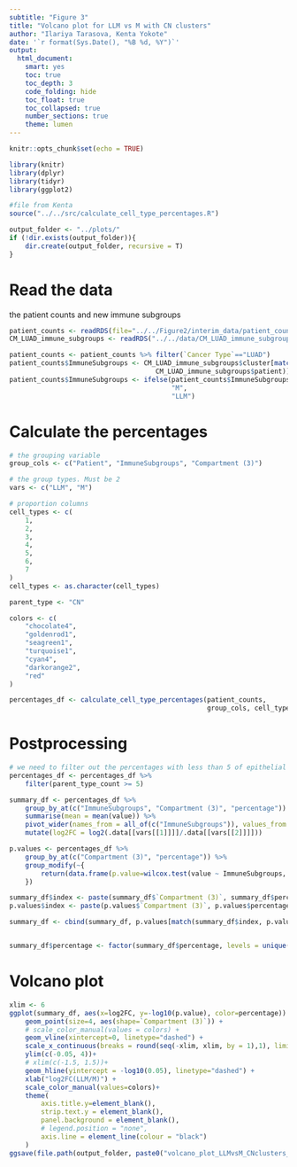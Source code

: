 ```yaml
---
subtitle: "Figure 3"
title: "Volcano plot for LLM vs M with CN clusters"
author: "Ilariya Tarasova, Kenta Yokote"
date: '`r format(Sys.Date(), "%B %d, %Y")`'
output:
  html_document:
    smart: yes
    toc: true
    toc_depth: 3
    code_folding: hide
    toc_float: true
    toc_collapsed: true
    number_sections: true
    theme: lumen
---
```


```r
knitr::opts_chunk$set(echo = TRUE)
```

```r
library(knitr)
library(dplyr)
library(tidyr)
library(ggplot2)
```

```r
#file from Kenta
source("../../src/calculate_cell_type_percentages.R")
```

```r
output_folder <- "../plots/"
if (!dir.exists(output_folder)){
    dir.create(output_folder, recursive = T)
}
```

# Read the data

the patient counts and new immune subgroups

```r
patient_counts <- readRDS(file="../../Figure2/interim_data/patient_counts_compartment_3_CN_spatial_clusters_df.rds")
CM_LUAD_immune_subgroups <- readRDS("../../data/CM_LUAD_immune_subgroups.rds")
```

```r
patient_counts <- patient_counts %>% filter(`Cancer Type`=="LUAD")
patient_counts$ImmuneSubgroups <- CM_LUAD_immune_subgroups$cluster[match(patient_counts$Patient,
                                     CM_LUAD_immune_subgroups$patient)]
patient_counts$ImmuneSubgroups <- ifelse(patient_counts$ImmuneSubgroups == "M",
                                         "M",
                                         "LLM")
```

# Calculate the percentages

```r
# the grouping variable
group_cols <- c("Patient", "ImmuneSubgroups", "Compartment (3)")

# the group types. Must be 2
vars <- c("LLM", "M")

# proportion columns
cell_types <- c(
    1,
    2,
    3,
    4,
    5,
    6,
    7
)
cell_types <- as.character(cell_types)

parent_type <- "CN"

colors <- c(
    "chocolate4",
    "goldenrod1",
    "seagreen1",
    "turquoise1",
    "cyan4",
    "darkorange2",
    "red"
)
```


```r
percentages_df <- calculate_cell_type_percentages(patient_counts, 
                                                  group_cols, cell_types, parent_type)
```

# Postprocessing 

```r
# we need to filter out the percentages with less than 5 of epithelial cells
percentages_df <- percentages_df %>% 
    filter(parent_type_count >= 5)

summary_df <- percentages_df %>%
    group_by_at(c("ImmuneSubgroups", "Compartment (3)", "percentage")) %>%
    summarise(mean = mean(value)) %>%
    pivot_wider(names_from = all_of(c("ImmuneSubgroups")), values_from = "mean") %>%
    mutate(log2FC = log2(.data[[vars[[1]]]]/.data[[vars[[2]]]]))

p.values <- percentages_df %>%
    group_by_at(c("Compartment (3)", "percentage")) %>%
    group_modify(~{
        return(data.frame(p.value=wilcox.test(value ~ ImmuneSubgroups, .x, exact=FALSE)$p.value))
    })
```

```r
summary_df$index <- paste(summary_df$`Compartment (3)`, summary_df$percentage)
p.values$index <- paste(p.values$`Compartment (3)`, p.values$percentage)

summary_df <- cbind(summary_df, p.values[match(summary_df$index, p.values$index), "p.value"])


summary_df$percentage <- factor(summary_df$percentage, levels = unique(summary_df$percentage))
```

# Volcano plot

```r
xlim <- 6
ggplot(summary_df, aes(x=log2FC, y=-log10(p.value), color=percentage)) +
    geom_point(size=4, aes(shape=`Compartment (3)`)) + 
    # scale_color_manual(values = colors) +
    geom_vline(xintercept=0, linetype="dashed") + 
    scale_x_continuous(breaks = round(seq(-xlim, xlim, by = 1),1), limits = c(-xlim, xlim)) + 
    ylim(c(-0.05, 4))+
    # xlim(c(-1.5, 1.5))+
    geom_hline(yintercept = -log10(0.05), linetype="dashed") +
    xlab("log2FC(LLM/M)") + 
    scale_color_manual(values=colors)+
    theme(
        axis.title.y=element_blank(),
        strip.text.y = element_blank(),
        panel.background = element_blank(),
        # legend.position = "none",
        axis.line = element_line(colour = "black")
    )
ggsave(file.path(output_folder, paste0("volcano_plot_LLMvsM_CNclusters_upd_immune_subgr.png")))
```
